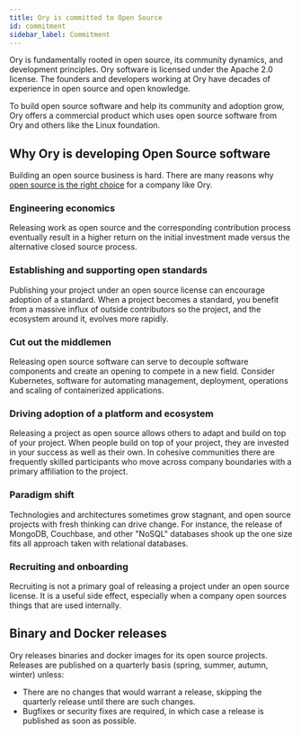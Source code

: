 ```yaml
---
title: Ory is committed to Open Source
id: commitment
sidebar_label: Commitment
---
```


Ory is fundamentally rooted in open source, its community dynamics, and development principles. Ory software is licensed under the
Apache 2.0 license. The founders and developers working at Ory have decades of experience in open source and open knowledge.

To build open source software and help its community and adoption grow, Ory offers a commercial product which uses open source
software from Ory and others like the Linux foundation.

## Why Ory is developing Open Source software

Building an open source business is hard. There are many reasons why
[open source is the right choice](https://opensource.google/documentation/reference/why) for a company like Ory.

### Engineering economics

Releasing work as open source and the corresponding contribution process eventually result in a higher return on the initial
investment made versus the alternative closed source process.

### Establishing and supporting open standards

Publishing your project under an open source license can encourage adoption of a standard. When a project becomes a standard, you
benefit from a massive influx of outside contributors so the project, and the ecosystem around it, evolves more rapidly.

### Cut out the middlemen

Releasing open source software can serve to decouple software components and create an opening to compete in a new field. Consider
Kubernetes, software for automating management, deployment, operations and scaling of containerized applications.

### Driving adoption of a platform and ecosystem

Releasing a project as open source allows others to adapt and build on top of your project. When people build on top of your
project, they are invested in your success as well as their own. In cohesive communities there are frequently skilled participants
who move across company boundaries with a primary affiliation to the project.

### Paradigm shift

Technologies and architectures sometimes grow stagnant, and open source projects with fresh thinking can drive change. For
instance, the release of MongoDB, Couchbase, and other "NoSQL" databases shook up the one size fits all approach taken with
relational databases.

### Recruiting and onboarding

Recruiting is not a primary goal of releasing a project under an open source license. It is a useful side effect, especially when
a company open sources things that are used internally.

## Binary and Docker releases

Ory releases binaries and docker images for its open source projects. Releases are published on a quarterly basis (spring, summer,
autumn, winter) unless:

- There are no changes that would warrant a release, skipping the quarterly release until there are such changes.
- Bugfixes or security fixes are required, in which case a release is published as soon as possible.
